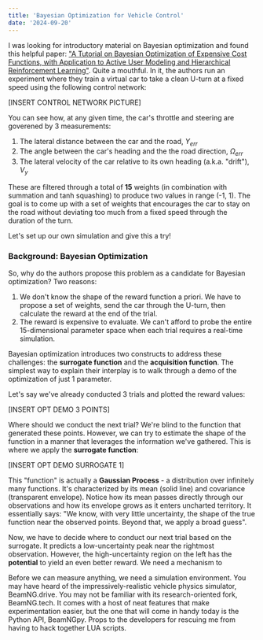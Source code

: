 ```yaml
---
title: 'Bayesian Optimization for Vehicle Control'
date: '2024-09-20'
---
```


I was looking for introductory material on Bayesian optimization and found this helpful paper: ["A Tutorial
on Bayesian Optimization of Expensive Cost Functions, with Application to Active User Modeling and
Hierarchical Reinforcement Learning"](http://haikufactory.com/files/bayopt.pdf). Quite a mouthful. In it, 
the authors run an experiment where they train a virtual car to take a clean U-turn at a fixed speed using 
the following control network:

[INSERT CONTROL NETWORK PICTURE]

You can see how, at any given time, the car's throttle and steering are goverened by 3 measurements:

1. The lateral distance between the car and the road, $Y_{err}$
2. The angle between the car's heading and the the road direction, $\Omega_{err}$
3. The lateral velocity of the car relative to its own heading (a.k.a. "drift"), $V_y$

These are filtered through a total of **15** weights (in combination with summation and tanh squashing) to
produce two values in range (-1, 1). The goal is to come up with a set of weights that encourages the car to stay
on the road without deviating too much from a fixed speed through the duration of the turn.

Let's set up our own simulation and give this a try!

### Background: Bayesian Optimization

So, why do the authors propose this problem as a candidate for Bayesian optimization? Two reasons:

1. We don't know the shape of the reward function a priori. We have to propose a set of weights, send the car
through the U-turn, then calculate the reward at the end of the trial.
2. The reward is expensive to evaluate. We can't afford to probe the entire 15-dimensional parameter space
when each trial requires a real-time simulation.

Bayesian optimization introduces two constructs to address these challenges: the **surrogate function** and
the **acquisition function**. The simplest way to explain their interplay is to walk through a demo of the
optimization of just 1 parameter.

Let's say we've already conducted 3 trials and plotted the reward values:

[INSERT OPT DEMO 3 POINTS]

Where should we conduct the next trial? We're blind to the function that generated these points. However, we can
try to estimate the shape of the function in a manner that leverages the information we've gathered. This is
where we apply the **surrogate function**:

[INSERT OPT DEMO SURROGATE 1]

This "function" is actually a **Gaussian Process** - a distribution over infinitely many functions. It's
characterized by its mean (solid line) and covariance (transparent envelope). Notice how its mean passes
directly through our observations and how its envelope grows as it enters uncharted territory. It
essentially says: "We know, with very little uncertainty, the shape of the true function near the observed points.
Beyond that, we apply a broad guess".

Now, we have to decide where to conduct our next trial based on the surrogate. It predicts a low-uncertainty
peak near the rightmost observation. However, the high-uncertainty region on the left has the **potential** to
yield an even better reward. We need a mechanism to 

Before we can measure anything, we need a simulation environment. You may have heard of the
impressively-realistic vehicle physics simulator, BeamNG.drive. You may not be familiar with its
research-oriented fork, BeamNG.tech. It comes with a host of neat features that make experimentation easier,
but the one that will come in handy today is the Python API, BeamNGpy. Props to the developers for
rescuing me from having to hack together LUA scripts.

